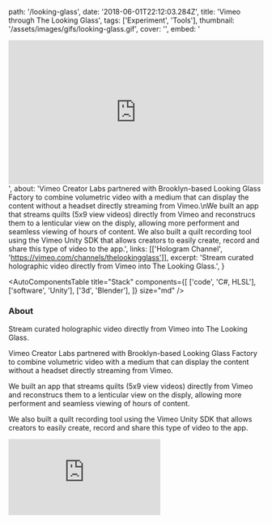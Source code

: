   path: '/looking-glass',
  date: '2018-06-01T22:12:03.284Z',
  title: 'Vimeo through The Looking Glass',
  tags: ['Experiment', 'Tools'],
  thumbnail: '/assets/images/gifs/looking-glass.gif',
  cover: '',
  embed:
    '<div style="padding:56.25% 0 0 0;position:relative;"><iframe src="https://player.vimeo.com/video/296928206" style="position:absolute;top:0;left:0;width:100%;height:100%;" frameborder="0" webkitallowfullscreen mozallowfullscreen allowfullscreen></iframe></div>',
  about:
    'Vimeo Creator Labs partnered with Brooklyn-based Looking Glass Factory to combine volumetric video with a medium that can display the content without a headset directly streaming from Vimeo.\nWe built an app that streams quilts (5x9 view videos) directly from Vimeo and reconstrucs them to a lenticular view on the disply, allowing more performent and seamless viewing of hours of content. We also built a quilt recording tool using the Vimeo Unity SDK that allows creators to easily create, record and share this type of video to the app.',
  links: [['Hologram Channel', 'https://vimeo.com/channels/thelookingglass']],
  excerpt:
    'Stream curated holographic video directly from Vimeo into The Looking Glass.',
}

<AutoComponentsTable
  title="Stack"
  components={[
    ['code', 'C#, HLSL'],
    ['software', 'Unity'],
    ['3d', 'Blender'],
  ]}
  size="md"
/>

### About

Stream curated holographic video directly from Vimeo into The Looking Glass.

Vimeo Creator Labs partnered with Brooklyn-based Looking Glass Factory to combine volumetric video with a medium that can display the content without a headset directly streaming from Vimeo.

We built an app that streams quilts (5x9 view videos) directly from Vimeo and reconstrucs them to a lenticular view on the disply, allowing more performent and seamless viewing of hours of content.

We also built a quilt recording tool using the Vimeo Unity SDK that allows creators to easily create, record and share this type of video to the app.

<iframe
  src="https://player.vimeo.com/video/296928206"
  style={{
    width: '100%',
    height: '400px',
  }}
  frameBorder="0"
  allowFullScreen
/>

### Press

- [TechCrunch](https://techcrunch.com/2018/11/06/vimeo-adds-a-channel-exclusively-for-holograms/)
- [Engadget](https://www.engadget.com/2018/11/07/vimeo-launches-hologram-channel/)
- [Forbes](https://www.forbes.com/sites/charliefink/2018/11/02/this-week-in-xr-vrs-big-iaapa-new-rift-augmented-workers-surgical-scores-mayo-clinic-cash/)
- [No Film School](https://nofilmschool.com/2018/11/throw-away-your-headsets-future-3d-filmmaking-here)
- [Digital Trends](https://www.digitaltrends.com/mobile/looking-glass-holographic-display/)
- [Wired](https://www.wired.it/internet/web/2018/11/07/vimeo-video-ologrammi/)
- [The Tech Portal](https://thetechportal.com/2018/11/07/vimeo-launches-channel-holograms/)
- [Hypertext](https://www.htxt.co.za/2018/11/07/vimeo-partners-with-looking-glass-for-holographic-video-channel-content/)
- [Ubergizmo](https://www.ubergizmo.com/2018/11/vimeo-holographic-video-channel/)
- [TechEngage](https://techengage.com/vimeo-channel-holographic-videos/)
- [Tech The Lead](https://techthelead.com/vimeo-gears-up-for-holographic-content-with-dedicated-channel/)
- [Miami Morning Star](https://miamimorningstar.com/2018/11/07/vimeo-pushes-the-boundaries-of-video-tech-again-with-new-channel-for-holographic-videos/)
- [inAVate](http://www.inavateonthenet.net/news/article/holographic-displays-get-content-boost-from-vimeo-platform)
- [meiobit](https://meiobit.com/392726/vimeo-looking-glass-canal-de-hologramas/)
- [Canal Tech](https://canaltech.com.br/internet/vimeo-lanca-canal-para-videos-holograficos-em-colaboacao-com-a-looking-glass-126419/)
- [Siecle Digital](https://siecledigital.fr/2018/11/07/vimeo-hologrammes/)
- [Kulture Geek](http://kulturegeek.fr/news-153273/vimeo-lance-chaine-dediee-videos-holographiques)
- [Clubic](https://www.clubic.com/television-tv/video-streaming/actualite-847098-vimeo-cree-chaine-dediee-hologrammes.html)
- [Usine Digitale](https://www.usine-digitale.fr/article/vimeo-lance-une-nouvelle-chaine-dediee-aux-videos-holographiques.N766189)
- [Chip](https://www.chip.pl/2018/11/vimeo-otwiera-portal-z-holograficznymi-filmami/)
- [Naekranie](https://naekranie.pl/aktualnosci/vimeo-stworzy-kanal-z-holograficznymi-filmami)
- [Tablet Owo](https://www.tabletowo.pl/2018/11/07/vimeo-uruchamia-kanal-dla-filmow-holograficznych-looking-glass/)
- [PC Press](https://pcpress.rs/vimeo-otvorio-kanal-za-holografske-video-sadrzaje/)
- [HighTechFM](https://hightech.fm/2018/11/07/golograph)
- [Kaldata](https://www.kaldata.com/it-%D0%BD%D0%BE%D0%B2%D0%B8%D0%BD%D0%B8/vimeo-%D0%BF%D1%80%D0%B5%D0%B4%D1%81%D1%82%D0%B0%D0%B2%D0%B8-%D0%BA%D0%B0%D0%BD%D0%B0%D0%BB-%D1%81-%D1%85%D0%BE%D0%BB%D0%BE%D0%B3%D1%80%D0%B0%D1%84%D1%81%D0%BA%D0%BE-%D0%B2%D0%B8%D0%B4%D0%B5%D0%BE-297456.html)
- [Computer Hoy](https://computerhoy.com/noticias/tecnologia/vimeo-estrena-canal-video-exclusivo-hologramas-325919)
- [Hardware Plus](https://hwp.com.tr/vimeo-holografik-yayinlarin-oldugu-bir-kanal-acti-105271)
